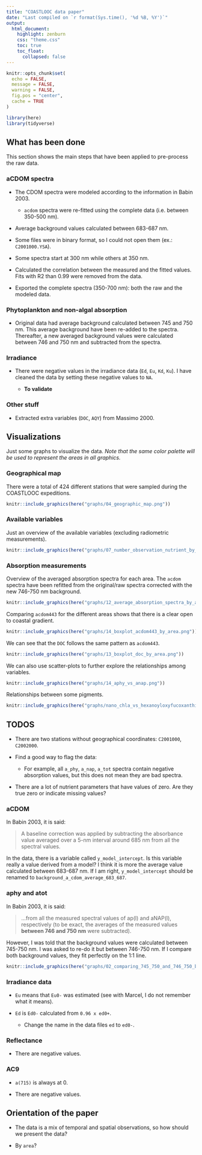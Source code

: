 ```yaml
---
title: "COASTLOOC data paper"
date: "Last compiled on `r format(Sys.time(), '%d %B, %Y')`"
output:
  html_document:
    highlight: zenburn
    css: "theme.css"
    toc: true
    toc_float:
      collapsed: false
---
```


```r
knitr::opts_chunk$set(
  echo = FALSE,
  message = FALSE,
  warning = FALSE,
  fig.pos = "center",
  cache = TRUE
)

library(here)
library(tidyverse)
```

## What has been done

This section shows the main steps that have been applied to pre-process the raw data.

### aCDOM spectra

- The CDOM spectra were modeled according to the information in Babin 2003.

  - `acdom` spectra were re-fitted using the complete data (i.e. between 350-500 nm).

- Average background values calculated between 683-687 nm.

- Some files were in binary format, so I could not open them (ex.: `C2001000.YSA`).

- Some spectra start at 300 nm while others at 350 nm.

- Calculated the correlation between the measured and the fitted values. Fits with R2 than 0.99 were removed from the data.

- Exported the complete spectra (350-700 nm): both the raw and the modeled data.

### Phytoplankton and non-algal absorption

- Original data had average background calculated between 745 and 750 nm. This average background have been re-added to the spectra. Thereafter, a new averaged background values were calculated between 746 and 750 nm and subtracted from the spectra.

### Irradiance

- There were negative values in the irradiance data (`Ed`, `Eu`, `Kd`, `Ku`). I have cleaned the data by setting these negative values to `NA`.

  - **To validate**

### Other stuff

- Extracted extra variables (`DOC`, `AQY`) from Massimo 2000.

## Visualizations

Just some graphs to visualize the data. _Note that the same color palette will be used to represent the areas in all graphics._

### Geographical map

There were a total of 424 different stations that were sampled during the COASTLOOC expeditions.

```r
knitr::include_graphics(here("graphs/04_geographic_map.png"))
```

### Available variables

Just an overview of the available variables (excluding radiometric measurements).

```r
knitr::include_graphics(here("graphs/07_number_observation_nutrient_by_area.png"))
```

### Absorption measurements

Overview of the averaged absorption spectra for each area. The `acdom` spectra have been refitted from the original/raw spectra corrected with the new 746-750 nm background.

```r
knitr::include_graphics(here("graphs/12_average_absorption_spectra_by_area.png"))
```

Comparing `acdom443` for the different areas shows that there is a clear open to coastal gradient.

```r
knitr::include_graphics(here("graphs/14_boxplot_acdom443_by_area.png"))
```

We can see that the `DOC` follows the same pattern as `acdom443`.

```r
knitr::include_graphics(here("graphs/13_boxplot_doc_by_area.png"))
```

We can also use scatter-plots to further explore the relationships among variables.

```r
knitr::include_graphics(here("graphs/14_aphy_vs_anap.png"))
```

Relationships between some pigments.

```r
knitr::include_graphics(here("graphs/nano_chla_vs_hexanoyloxyfucoxanthin_19.png"))
```

## TODOS

- There are two stations without geographical coordinates: `C2001000`, `C2002000`.

- Find a good way to flag the data:

  - For example, all `a_phy`, `a_nap`, `a_tot` spectra contain negative absorption values, but this does not mean they are bad spectra.

- There are a lot of nutrient parameters that have values of zero. Are they true zero or indicate missing values?

### aCDOM

In Babin 2003, it is said:

> A baseline correction was applied by subtracting the absorbance value averaged over a 5-nm interval around 685 nm from all the spectral values.

In the data, there is a variable called `y_model_intercept`. Is this variable really a value derived from a model? I think it is more the average value calculated between 683-687 nm. If I am right, `y_model_intercept` should be renamed to `background_a_cdom_average_683_687`.

### aphy and atot

In Babin 2003, it is said:

> ...from all the measured spectral values of ap(l) and aNAP(l), respectively (to be exact, the averages of the measured values **between 746 and 750 nm** were subtracted).

However, I was told that the background values were calculated between 745-750 nm. I was asked to re-do it but between 746-750 nm. If I compare both background values, they fit perfectly on the 1:1 line.

```r
knitr::include_graphics(here("graphs/02_comparing_745_750_and_746_750_backgrounds.png"))
```


### Irradiance data

- `Eu` means that `Eu0-` was estimated (see with Marcel, I do not remember what it means).

- `Ed` is `Ed0-` calculated from `0.96 x ed0+`.

  - Change the name in the data files `ed` to `ed0-`.

### Reflectance

- There are negative values.

### AC9

- `a(715)` is always at 0.

- There are negative values.

## Orientation of the paper

- The data is a mix of temporal and spatial observations, so how should we present the data?

- By `area`?
